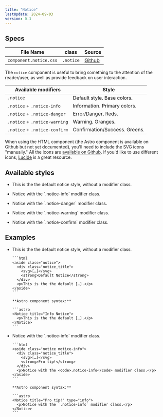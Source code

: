 ```yaml
---
title: "Notice"
lastUpdate: 2024-09-03
version: 0.1
---
```



## Specs

<div class="prose">

| File Name              | class     | Source                                                                                    |
| ---------------------- | --------- | ----------------------------------------------------------------------------------------- |
| `component.notice.css` | `.notice` | [Github](https://github.com/minimaldesign/mCSS/blob/main/src/styles/component.notice.css) |

The `notice` component is useful to bring something to the attention of the reader/user, as well as provide feedback on user interaction.

| Available modifiers           | Style                         |
| ----------------------------- | ----------------------------- |
| `.notice`                     | Default style. Base colors.   |
| `.notice` + `.notice-info`    | Information. Primary colors.  |
| `.notice` + `.notice-danger`  | Error/Danger. Reds.           |
| `.notice` + `.notice-warning` | Warning. Oranges.             |
| `.notice` + `.notice-confirm` | Confirmation/Success. Greens. |

When using the HTML component (the Astro component is available on Github but not yet documented), you'll need to include the SVG icons "manually." All the icons are [available on Github](https://github.com/minimaldesign/mCSS/tree/main/src/assets/icons). If you'd like to use different icons, [Lucide](https://lucide.dev/) is a great resource.

</div>

## Available styles

<ul class="docs_examples">
  <li>
    <Notice title="Default Notice">
      <p>This is the the default notice style, without a modifier class.</p>
    </Notice>
  </li>
  <li>
    <Notice title="Information" type="info">
      <p>Notice with the `.notice-info` modifier class.</p>
    </Notice>
  </li>
  <li>
    <Notice title="Something went wrong" type="danger">
      <p>Notice with the `.notice-danger` modifier class.</p>
    </Notice>
  </li>
  <li>
    <Notice title="Attention" type="warning">
      <p>Notice with the `.notice-warning` modifier class.</p>
    </Notice>
  </li>
  <li>
    <Notice title="Success" type="confirm">
      <p>Notice with the `.notice-confirm` modifier class.</p>
    </Notice>
  </li>
</ul>

## Examples

<ul class="docs_examples">
  <li>
    <Notice title="Default Notice">
      <p>This is the the default notice style, without a modifier class.</p>
    </Notice>

    ```html
    <aside class="notice">
      <div class="notice_title">
        <svg>[…]</svg>
        <strong>Default Notice</strong>
      </div>
      <p>This is the the default […].</p>
    </aside>
    ```

    **Astro component syntax:**

    ```astro
    <Notice title="Info Notice">
      <p>This is the the default […].</p>
    </Notice>
    ```

  </li>
  <li>
    <Notice title="Pro tip!" type="info">
      <p>Notice with the `.notice-info` modifier class.</p>
    </Notice>

    ```html
    <aside class="notice notice-info">
      <div class="notice_title">
        <svg>[…]</svg>
        <strong>Pro tip!</strong>
      </div>
      <p>Notice with the <code>.notice-info</code> modifier class.</p>
    </aside>
    ```

    **Astro component syntax:**

    ```astro
    <Notice title="Pro tip!" type="info">
      <p>Notice with the `.notice-info` modifier class.</p>
    </Notice>
    ```

  </li>
</ul>
